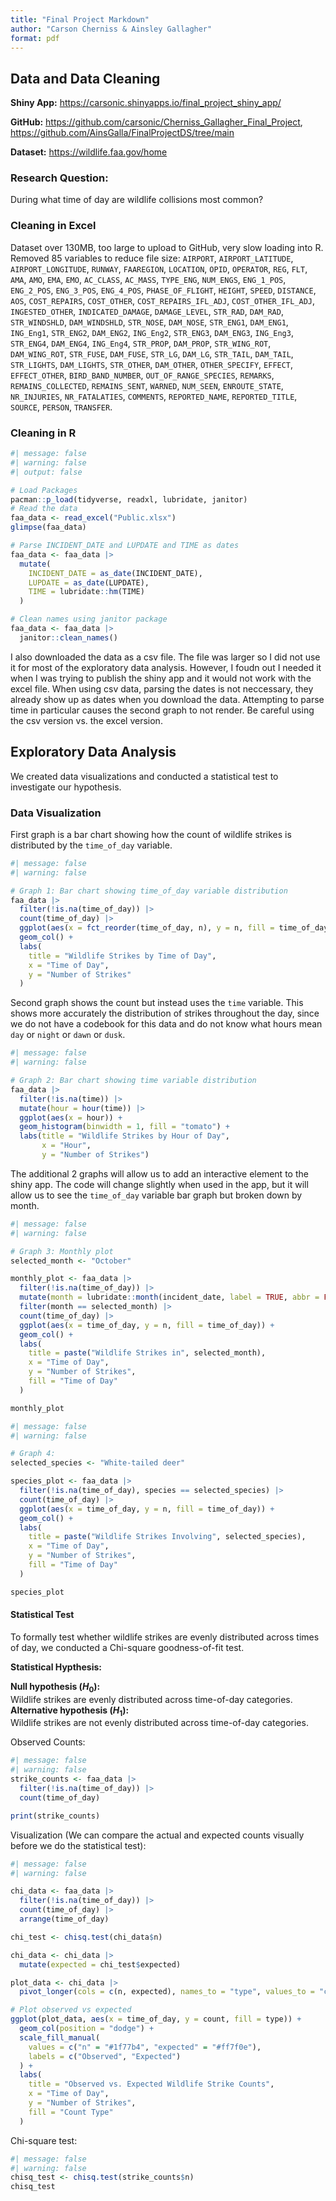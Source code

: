```yaml
---
title: "Final Project Markdown"
author: "Carson Cherniss & Ainsley Gallagher"
format: pdf
---
```


## Data and Data Cleaning
**Shiny App:** <https://carsonic.shinyapps.io/final_project_shiny_app/>

**GitHub:** <https://github.com/carsonic/Cherniss_Gallagher_Final_Project>,  <https://github.com/AinsGalla/FinalProjectDS/tree/main>

**Dataset:** <https://wildlife.faa.gov/home> 

### Research Question: 
During what time of day are wildlife collisions most common?

### Cleaning in Excel
Dataset over 130MB, too large to upload to GitHub, very slow loading into R. 
Removed 85 variables to reduce file size: `AIRPORT`, `AIRPORT_LATITUDE`, `AIRPORT_LONGITUDE`, `RUNWAY`, `FAAREGION`, `LOCATION`, `OPID`, `OPERATOR`, `REG`, `FLT`, `AMA`, `AMO`, `EMA`, `EMO`, `AC_CLASS`, `AC_MASS`, `TYPE_ENG`, `NUM_ENGS`, `ENG_1_POS`, `ENG_2_POS`, `ENG_3_POS`, `ENG_4_POS`, `PHASE_OF_FLIGHT`, `HEIGHT`, `SPEED`, `DISTANCE`, `AOS`, `COST_REPAIRS`, `COST_OTHER`, `COST_REPAIRS_IFL_ADJ`, `COST_OTHER_IFL_ADJ`, `INGESTED_OTHER`, `INDICATED_DAMAGE`, `DAMAGE_LEVEL`, `STR_RAD`, `DAM_RAD`, `STR_WINDSHLD`, `DAM_WINDSHLD`, `STR_NOSE`, `DAM_NOSE`, `STR_ENG1`, `DAM_ENG1`, `ING_Eng1`, `STR_ENG2`, `DAM_ENG2`, `ING_Eng2`, `STR_ENG3`, `DAM_ENG3`, `ING_Eng3`, `STR_ENG4`, `DAM_ENG4`, `ING_Eng4`, `STR_PROP`, `DAM_PROP`, `STR_WING_ROT`, `DAM_WING_ROT`, `STR_FUSE`, `DAM_FUSE`, `STR_LG`, `DAM_LG`, `STR_TAIL`, `DAM_TAIL`, `STR_LIGHTS`, `DAM_LIGHTS`, `STR_OTHER`, `DAM_OTHER`, `OTHER_SPECIFY`, `EFFECT`, `EFFECT_OTHER`, `BIRD_BAND_NUMBER`, `OUT_OF_RANGE_SPECIES`, `REMARKS`, `REMAINS_COLLECTED`, `REMAINS_SENT`, `WARNED`, `NUM_SEEN`, `ENROUTE_STATE`, `NR_INJURIES`, `NR_FATALATIES`, `COMMENTS`, `REPORTED_NAME`, `REPORTED_TITLE`, `SOURCE`, `PERSON`, `TRANSFER`.

### Cleaning in R 
```r
#| message: false
#| warning: false
#| output: false

# Load Packages
pacman::p_load(tidyverse, readxl, lubridate, janitor)
# Read the data
faa_data <- read_excel("Public.xlsx")
glimpse(faa_data)

# Parse INCIDENT_DATE and LUPDATE and TIME as dates
faa_data <- faa_data |> 
  mutate(
    INCIDENT_DATE = as_date(INCIDENT_DATE),
    LUPDATE = as_date(LUPDATE),
    TIME = lubridate::hm(TIME)
  )

# Clean names using janitor package
faa_data <- faa_data |> 
  janitor::clean_names()
```
I also downloaded the data as a csv file. The file was larger so I did not use it for most of the exploratory data analysis. However, I foudn out I needed it when I was trying to publish the shiny app and it would not work with the excel file. When using csv data, parsing the dates is not neccessary, they already show up as dates when you download the data. Attempting to parse time in particular causes the second graph to not render. Be careful using the csv version vs. the excel version. 

## Exploratory Data Analysis
We created data visualizations and conducted a statistical test to investigate our hypothesis. 

### Data Visualization
First graph is a bar chart showing how the count of wildlife strikes is distributed by the `time_of_day` variable.
```r
#| message: false
#| warning: false

# Graph 1: Bar chart showing time_of_day variable distribution
faa_data |> 
  filter(!is.na(time_of_day)) |> 
  count(time_of_day) |> 
  ggplot(aes(x = fct_reorder(time_of_day, n), y = n, fill = time_of_day)) +
  geom_col() +
  labs(
    title = "Wildlife Strikes by Time of Day",
    x = "Time of Day",
    y = "Number of Strikes"
  ) 
```

Second graph shows the count but instead uses the `time` variable. This shows more accurately the distribution of strikes throughout the day, since we do not have a codebook for this data and do not know what hours mean `day` or `night` or `dawn` or `dusk`.
```r
#| message: false
#| warning: false

# Graph 2: Bar chart showing time variable distribution
faa_data |> 
  filter(!is.na(time)) |> 
  mutate(hour = hour(time)) |> 
  ggplot(aes(x = hour)) +
  geom_histogram(binwidth = 1, fill = "tomato") +
  labs(title = "Wildlife Strikes by Hour of Day",
       x = "Hour",
       y = "Number of Strikes")
```

The additional 2 graphs will allow us to add an interactive element to the shiny app. The code will change slightly when used in the app, but it will allow us to see the `time_of_day` variable bar graph but broken down by month. 
```r
#| message: false
#| warning: false

# Graph 3: Monthly plot
selected_month <- "October"

monthly_plot <- faa_data |>
  filter(!is.na(time_of_day)) |>
  mutate(month = lubridate::month(incident_date, label = TRUE, abbr = FALSE)) |>
  filter(month == selected_month) |>
  count(time_of_day) |>
  ggplot(aes(x = time_of_day, y = n, fill = time_of_day)) +
  geom_col() +
  labs(
    title = paste("Wildlife Strikes in", selected_month),
    x = "Time of Day",
    y = "Number of Strikes",
    fill = "Time of Day"
  )

monthly_plot
```

```r
#| message: false
#| warning: false

# Graph 4:
selected_species <- "White-tailed deer"

species_plot <- faa_data |>
  filter(!is.na(time_of_day), species == selected_species) |>
  count(time_of_day) |>
  ggplot(aes(x = time_of_day, y = n, fill = time_of_day)) +
  geom_col() +
  labs(
    title = paste("Wildlife Strikes Involving", selected_species),
    x = "Time of Day",
    y = "Number of Strikes",
    fill = "Time of Day"
  )

species_plot
```

#### Statistical Test
To formally test whether wildlife strikes are evenly distributed across times of day, we conducted a Chi-square goodness-of-fit test.

**Statistical Hypthesis:**

**Null hypothesis ($H_0$):**  
Wildlife strikes are evenly distributed across time-of-day categories.
**Alternative hypothesis ($H_1$):**  
Wildlife strikes are not evenly distributed across time-of-day categories.

Observed Counts: 
```r
#| message: false
#| warning: false
strike_counts <- faa_data |>
  filter(!is.na(time_of_day)) |>
  count(time_of_day)

print(strike_counts)
```

Visualization (We can compare the actual and expected counts visually before we do the statistical test): 
```r
#| message: false
#| warning: false

chi_data <- faa_data |> 
  filter(!is.na(time_of_day)) |> 
  count(time_of_day) |> 
  arrange(time_of_day)

chi_test <- chisq.test(chi_data$n)

chi_data <- chi_data |> 
  mutate(expected = chi_test$expected)

plot_data <- chi_data |> 
  pivot_longer(cols = c(n, expected), names_to = "type", values_to = "count")

# Plot observed vs expected
ggplot(plot_data, aes(x = time_of_day, y = count, fill = type)) +
  geom_col(position = "dodge") +
  scale_fill_manual(
    values = c("n" = "#1f77b4", "expected" = "#ff7f0e"),
    labels = c("Observed", "Expected")
  ) +
  labs(
    title = "Observed vs. Expected Wildlife Strike Counts",
    x = "Time of Day",
    y = "Number of Strikes",
    fill = "Count Type"
  )
```

Chi-square test: 
```r
#| message: false
#| warning: false
chisq_test <- chisq.test(strike_counts$n)
chisq_test
```

